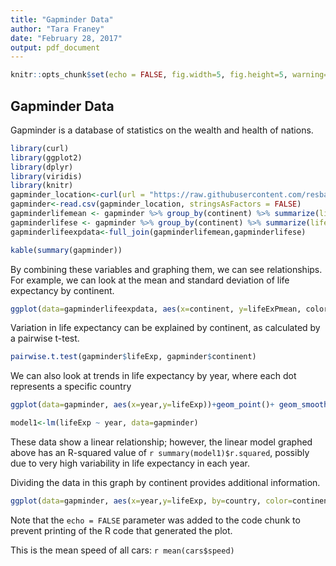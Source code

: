 ```yaml
---
title: "Gapminder Data"
author: "Tara Franey"
date: "February 28, 2017"
output: pdf_document
---
```


```r
knitr::opts_chunk$set(echo = FALSE, fig.width=5, fig.height=5, warning=FALSE, message=FALSE)
```

## Gapminder Data

Gapminder is a database of statistics on the wealth and health of nations.

```r
library(curl)
library(ggplot2)
library(dplyr)
library(viridis)
library(knitr)
gapminder_location<-curl(url = "https://raw.githubusercontent.com/resbaz/r-novice-gapminder-files/master/data/gapminder-FiveYearData.csv")
gapminder<-read.csv(gapminder_location, stringsAsFactors = FALSE)
gapminderlifemean <- gapminder %>% group_by(continent) %>% summarize(lifeExPmean = mean(lifeExp)) 
gapminderlifese <- gapminder %>% group_by(continent) %>% summarize(lifeExpSE = sd(lifeExp)/sqrt(length(lifeExp)))
gapminderlifeexpdata<-full_join(gapminderlifemean,gapminderlifese)
```

```r
kable(summary(gapminder))
```

By combining these variables and graphing them, we can see relationships. For example, we can look at the mean and standard deviation of life expectancy by continent. 

```r
ggplot(data=gapminderlifeexpdata, aes(x=continent, y=lifeExPmean, color, fill=continent)) + scale_fill_viridis(discrete=TRUE) + geom_bar(stat = "identity", position = position_dodge()) +   geom_errorbar(aes(ymin=lifeExPmean-lifeExpSE, ymax=lifeExPmean+lifeExpSE), width=.2, position=position_dodge(.9))
```

Variation in life expectancy can be explained by continent, as calculated by a pairwise t-test. 

```r
pairwise.t.test(gapminder$lifeExp, gapminder$continent)  
```

We can also look at trends in life expectancy by year, where each dot represents a specific country 

```r
ggplot(data=gapminder, aes(x=year,y=lifeExp))+geom_point()+ geom_smooth(method=lm) + scale_x_continuous(name="Year") + scale_y_continuous(name="Life Expectancy") + labs(title ="Life Expectancy Over All Countries and Years")
```

```r
model1<-lm(lifeExp ~ year, data=gapminder)
```

These data show a linear relationship; however, the linear model graphed above has an R-squared value of `r summary(model1)$r.squared`, possibly due to very high variability in life expectancy in each year. 

Dividing the data in this graph by continent provides additional information. 

```r
ggplot(data=gapminder, aes(x=year,y=lifeExp, by=country, color=continent))+geom_point() + geom_line()+ scale_x_continuous(name="Year") + scale_color_viridis(discrete=TRUE) + scale_y_continuous(name="Life Expectancy") + labs(title ="Life Expectancy Over All Years Separated by Continent")
```


Note that the `echo = FALSE` parameter was added to the code chunk to prevent printing of the R code that generated the plot.

This is the mean speed of all cars: `r mean(cars$speed)`
